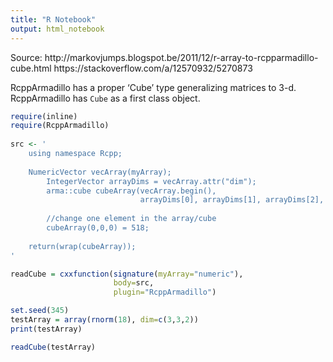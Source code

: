 ```yaml
---
title: "R Notebook"
output: html_notebook
---
```


Source: http://markovjumps.blogspot.be/2011/12/r-array-to-rcpparmadillo-cube.html
    https://stackoverflow.com/a/12570932/5270873
    
RcppArmadillo has a proper 'Cube' type generalizing matrices to 3-d.  
RcppArmadillo has `Cube` as a first class object.

```r
require(inline)
require(RcppArmadillo)
 
src <- '
    using namespace Rcpp;
     
    NumericVector vecArray(myArray);
        IntegerVector arrayDims = vecArray.attr("dim");
        arma::cube cubeArray(vecArray.begin(), 
                             arrayDims[0], arrayDims[1], arrayDims[2], false);
 
        //change one element in the array/cube
        cubeArray(0,0,0) = 518;  
 
    return(wrap(cubeArray));  
'
```


```r
readCube = cxxfunction(signature(myArray="numeric"), 
                       body=src, 
                       plugin="RcppArmadillo")
```

```r
set.seed(345)
testArray = array(rnorm(18), dim=c(3,3,2))
print(testArray)
```


```r
readCube(testArray)
```

